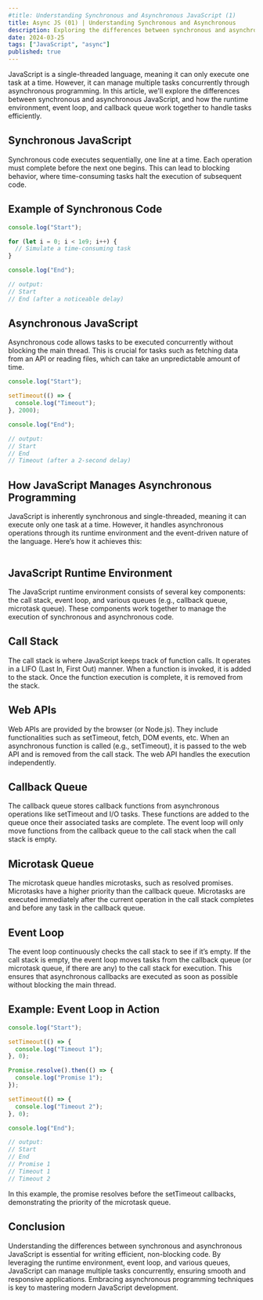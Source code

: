 ```yaml
---
#title: Understanding Synchronous and Asynchronous JavaScript (1)
title: Async JS (01) | Understanding Synchronous and Asynchronous
description: Exploring the differences between synchronous and asynchronous JavaScript, including the runtime environment, event loop, and callback queue.
date: 2024-03-25
tags: ["JavaScript", "async"]
published: true
---
```


JavaScript is a single-threaded language, meaning it can only execute one task at a time. However, it can manage multiple tasks concurrently through asynchronous programming. In this article, we'll explore the differences between synchronous and asynchronous JavaScript, and how the runtime environment, event loop, and callback queue work together to handle tasks efficiently.

## Synchronous JavaScript

Synchronous code executes sequentially, one line at a time. Each operation must complete before the next one begins. This can lead to blocking behavior, where time-consuming tasks halt the execution of subsequent code.

## Example of Synchronous Code

```js showLineNumbers
console.log("Start");

for (let i = 0; i < 1e9; i++) {
  // Simulate a time-consuming task
}

console.log("End");

// output:
// Start
// End (after a noticeable delay)
```

## Asynchronous JavaScript

Asynchronous code allows tasks to be executed concurrently without blocking the main thread. This is crucial for tasks such as fetching data from an API or reading files, which can take an unpredictable amount of time.

```js showLineNumbers
console.log("Start");

setTimeout(() => {
  console.log("Timeout");
}, 2000);

console.log("End");

// output:
// Start
// End
// Timeout (after a 2-second delay)
```

## How JavaScript Manages Asynchronous Programming

JavaScript is inherently synchronous and single-threaded, meaning it can execute only one task at a time. However, it handles asynchronous operations through its runtime environment and the event-driven nature of the language. Here’s how it achieves this:

<Image
  className="mx-auto"
  src="/static/async-js.png"
  width={500}
  height={500}
  alt=""
/>

## JavaScript Runtime Environment

The JavaScript runtime environment consists of several key components: the call stack, event loop, and various queues (e.g., callback queue, microtask queue). These components work together to manage the execution of synchronous and asynchronous code.

## Call Stack

The call stack is where JavaScript keeps track of function calls. It operates in a LIFO (Last In, First Out) manner. When a function is invoked, it is added to the stack. Once the function execution is complete, it is removed from the stack.

## Web APIs

Web APIs are provided by the browser (or Node.js). They include functionalities such as setTimeout, fetch, DOM events, etc. When an asynchronous function is called (e.g., setTimeout), it is passed to the web API and is removed from the call stack. The web API handles the execution independently.

## Callback Queue

The callback queue stores callback functions from asynchronous operations like setTimeout and I/O tasks. These functions are added to the queue once their associated tasks are complete. The event loop will only move functions from the callback queue to the call stack when the call stack is empty.

## Microtask Queue

The microtask queue handles microtasks, such as resolved promises. Microtasks have a higher priority than the callback queue. Microtasks are executed immediately after the current operation in the call stack completes and before any task in the callback queue.

## Event Loop

The event loop continuously checks the call stack to see if it’s empty. If the call stack is empty, the event loop moves tasks from the callback queue (or microtask queue, if there are any) to the call stack for execution. This ensures that asynchronous callbacks are executed as soon as possible without blocking the main thread.

## Example: Event Loop in Action

```js showLineNumbers
console.log("Start");

setTimeout(() => {
  console.log("Timeout 1");
}, 0);

Promise.resolve().then(() => {
  console.log("Promise 1");
});

setTimeout(() => {
  console.log("Timeout 2");
}, 0);

console.log("End");

// output:
// Start
// End
// Promise 1
// Timeout 1
// Timeout 2
```

In this example, the promise resolves before the setTimeout callbacks, demonstrating the priority of the microtask queue.

## Conclusion

Understanding the differences between synchronous and asynchronous JavaScript is essential for writing efficient, non-blocking code. By leveraging the runtime environment, event loop, and various queues, JavaScript can manage multiple tasks concurrently, ensuring smooth and responsive applications. Embracing asynchronous programming techniques is key to mastering modern JavaScript development.

